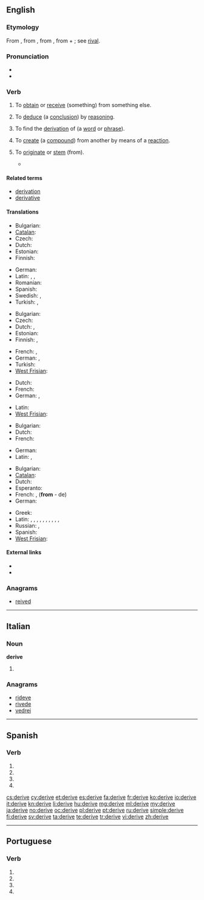 {{also|derivé|dérivé}}
==English==
{{wikipedia|dab=derive}}

===Etymology===
From {{etyl|enm}} {{term|deriven|lang=enm}}, from {{etyl|fro}} {{term|deriver|lang=fro}}, from {{etyl|la}} {{term|derivare||to lead, turn, or draw off (a liquid), draw off, derive|lang=la}}, from {{term|de||away}} + {{term|rivus||a stream}}; see [[rival]].

===Pronunciation===
* {{IPA|/dəˈɹaɪv/}}
* {{audio|en-us-derive.ogg|Audio (US)}}

===Verb===
{{en-verb|deriv|ing}}
{{rfex}}

# {{transitive}} To [[obtain]] or [[receive]] (something) from something else.
# {{transitive|logic}} To [[deduce]] (a [[conclusion]]) by [[reasoning]].
# {{transitive|linguistics}} To find the [[derivation]] of (a [[word]] or [[phrase]]).
# {{transitive|chemistry}} To [[create]] (a [[compound]]) from another by means of a [[reaction]].
# {{intransitive}} To [[originate]] or [[stem]] (from).
#*{{quote-magazine|date=2012-01
|author=Robert M. Pringle
|title=How to Be Manipulative
|volume=100|issue=1|page=31
|magazine=[[w:American Scientist|American Scientist]]
|url=http://www.americanscientist.org/issues/feature/2012/1/how-to-be-manipulative
|passage=As in much of biology, the most satisfying truths in ecology '''derive''' from manipulative experimentation. Tinker with nature and quantify how it responds.}}

====Related terms====
* [[derivation]]
* [[derivative]]

====Translations====
{{trans-top|obtain (something) from something else}}
* Bulgarian: {{t+|bg|добивам}}
* [[Catalan]]: {{t+|ca|derivar}}
* Czech: {{t+|cs|získat}}
* Dutch: {{t+|nl|afleiden}}
* Estonian: {{t-|et|tuletama}}
* Finnish: {{t+|fi|johtaa}}
{{trans-mid}}
* German: {{t+|de|erlangen}}
* Latin: {{t-|la|fluere}}, {{t-|la|fluo}}, {{t+|la|orior}}
* Romanian: {{t-|ro|deriva}}
* Spanish: {{t+|es|derivar}}
* Swedish: {{t+|sv|avleda}}, {{t+|sv|uppnå}}
* Turkish: {{t+|tr|sağlamak}}, {{t+|tr|türemek}}
{{trans-bottom}}

{{trans-top|deduce (a conclusion) by reasoning}}
* Bulgarian: {{t+|bg|извличам}}
* Czech: {{t-|cs|odvodit}}
* Dutch: {{t+|nl|afleiden}}, {{t+|nl|deduceren}}
* Estonian: {{t-|et|tuletama}}
* Finnish: {{t+|fi|johtaa}}, {{t+|fi|päätellä}}
{{trans-mid}}
* French: {{t+|fr|déduire}}, {{t+|fr|conclure}}
* German: {{t+|de|herleiten}}, {{t+|de|ableiten}}
* Turkish: {{t+|tr|elde etmek}}
* [[West Frisian]]: {{t-|fy|ôfliede}}
{{trans-bottom}}

{{trans-top|find the derivation of (a word or phrase)}}
* Dutch: {{t+|nl|afleiden}}
* French: {{t+|fr|dériver}}
* German: {{t+|de|herleiten}}, {{t+|de|ableiten}}
{{trans-mid}}
* Latin: {{t+|la|gigno}}
* [[West Frisian]]: {{t-|fy|ôfliede}}
{{trans-bottom}}

{{trans-top|create (a compound) from another by means of a reaction}}
* Bulgarian: {{t+|bg|добивам}}
* Dutch: {{t+|nl|afleiden}}
* French: {{t+|fr|dériver}}
{{trans-mid}}
* German: {{t+|de|ableiten}}
* Latin: {{t-|la|proficiscor|alt=proficīscor}}, {{t-|la|origo proficiscor|alt=origo proficīscor}}
{{trans-bottom}}

{{trans-top|originate (from)}}
* Bulgarian: {{t+|bg|произхождам}}
* [[Catalan]]: {{t+|ca|derivar}}
* Dutch: {{t+|nl|ontstaan}}
* Esperanto: {{t-|eo|deveni}}
* French: {{t+|fr|dériver}}, {{t+|fr|découler}} ('''from''' - de)
* German: {{t-|de|abstammen}}
{{trans-mid}}
* Greek: {{t-|el|proerxetai}}
* Latin: {{t-|la|origo proficiscor|alt=origo proficīscor }}, {{t-|la|fluo}}, {{t-|la|a ducor}}, {{t-|la|ex ducor}}, {{t-|la|e ducor}}, {{t-|la|ab orior}}, {{t-|la|orior ex}}, {{t-|la|orior e}}, {{t-|la|ab mano}}, {{t-|la|a mano}}, {{t-|la|mano ex}}
* Russian: {{t+|ru|происходить|tr=proisxodít'}} {{impf}}, {{t+|ru|произойти|tr=proizojtí}} {{pf.}}
* Spanish: {{t+|es|derivar}}
* [[West Frisian]]: {{t-|fy|ôfstamje}}
{{trans-bottom}}

====External links====
* {{R:Webster 1913}}
* {{R:Century 1911}}

===Anagrams===
* [[reived#English|reived]]

----

==Italian==

===Noun===
'''derive''' {{f}} {{plural}}

# {{plural of|deriva|lang=it}}

===Anagrams===
* [[rideve#Italian|rideve]]
* [[rivede#Italian|rivede]]
* [[vedrei#Italian|vedrei]]

----

==Spanish==

===Verb===
{{es-verb-form|derivar}}

# {{es-verb form of|ending=ar|mood=imperative|pers=2|formal=yes|number=singular|derivar}}
# {{es-verb form of|ending=ar|mood=subjunctive|tense=present|pers=1|number=singular|derivar}}
# {{es-verb form of|ending=ar|mood=subjunctive|tense=present|pers=2|formal=yes|number=singular|derivar}}
# {{es-verb form of|ending=ar|mood=subjunctive|tense=present|pers=3|number=singular|derivar}}

[[cs:derive]]
[[cy:derive]]
[[et:derive]]
[[es:derive]]
[[fa:derive]]
[[fr:derive]]
[[ko:derive]]
[[io:derive]]
[[it:derive]]
[[kn:derive]]
[[li:derive]]
[[hu:derive]]
[[mg:derive]]
[[ml:derive]]
[[my:derive]]
[[ja:derive]]
[[no:derive]]
[[oc:derive]]
[[pl:derive]]
[[pt:derive]]
[[ru:derive]]
[[simple:derive]]
[[fi:derive]]
[[sv:derive]]
[[ta:derive]]
[[te:derive]]
[[tr:derive]]
[[vi:derive]]
[[zh:derive]]

----
==Portuguese==

===Verb===
{{head|pt|verb form}}
# {{conjugation of|derivar||1|s|present|subjunctive|lang=pt}}
# {{conjugation of|derivar||3|s|present|subjunctive|lang=pt}}
# {{conjugation of|derivar||1|s|imperative|lang=pt}}
# {{conjugation of|derivar||3|s|imperative|lang=pt}}
{{rfc-auto}}